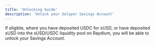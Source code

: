 ```yaml
---
title: 'Unlocking Guide'
description: 'Unlock your Solayer Savings Account'
---
```


<Callout>
If eligible, where you have deposited USDC for sUSD, or have deposited sUSD into the sUSD/USDC liquidity pool on Raydium, you will be able to unlock your Savings Account.
</Callout>

<Steps>

<Step title="View all of your achievements and click on 'Claim All' to proceed.">
</Step>

<Step title="Congrats! You've successfully unlocked your Savings Account. Stay tuned more upcoming updates ;)">
</Step>

</Steps>

